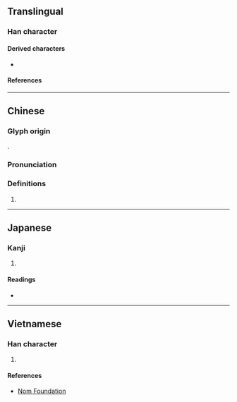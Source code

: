 {{character info}}
==Translingual==

===Han character===
{{Han char|rn=70|rad=方|as=10|sn=14|four=08221|canj=YSOKR|ids=⿸𭤨奇}} <!-- Alternative ids: ⿰方⿱矢可 -->

====Derived characters====
* {{l|mul|[[𢷔]], [[檹]], [[𩕲]]}}

====References====
{{Han ref|kx=0484.260|dkj=13685|dj=0846.260|hdz=32184.010|uh=65D6}}

----

==Chinese==
{{zh-forms|alt=旑}}

===Glyph origin===
{{Han etym}}
{{Han compound|㫃|奇|c1=s|c2=p|ls=psc}}.

===Pronunciation===
{{zh-pron
|m=yǐ
|c=ji2
|mn=í
|mc=y
|oc=y
|ma=
|cat=a
}}

===Definitions===
{{zh-hanzi}}

# {{zh-only|旖旎}}

----

==Japanese==

===Kanji===
{{ja-kanji|grade=|rs=方10}}

# {{rfdef|ja|sort=方10}}

====Readings====
* {{ja-readings|on=い|kun=なび-く}}

----

==Vietnamese==

===Han character===
{{vi-readings|rs=方10|reading=ỷ}}

# {{rfdef|vi|sort=方10}}

====References====
* [http://nomfoundation.org/common/nom_details.php?codepoint=65D6 Nom Foundation]